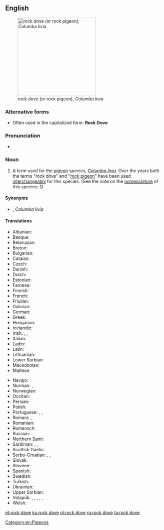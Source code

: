 ==English==
{{wikipedia|Rock Pigeon}}
[[Image:Pigion052006.JPG|thumb|right|250px|rock dove (or rock pigeon), ''Columba livia'']]

===Alternative forms===
* Often used in the capitalized form: '''Rock Dove'''

===Pronunciation===
* {{IPA|/rɒk dʌv/|lang=en}}

===Noun===
{{en-noun}}

# A term used for the [[pigeon]] species, ''[[Columba livia]]''. Over the years both the terms "rock dove" and "[[rock pigeon]]" have been used [[interchangeably]] for this species. (See the note on the [[nomenclature]] of this species: [http://sufficio.org/ioc/updates/english-names-updates.html])

====Synonyms====
* {{l|en|rock pigeon}}, ''Columba livia''

====Translations====
{{trans-top|''Columba livia''}}
* Albanian: {{t|sq|pëllumbi i egër i shkëmbit}}
* Basque: {{t|eu|haitz-uso}}
* Belarusian: {{t|be|шызы голуб|m}}
* Breton: {{t|br|dubet}}
* Bulgarian: {{t|bg|скален гълъб|m}}
* Catalan: {{t|ca|colom roquer|m}}
* Czech: {{t|cs|holub skalní}}
* Danish: {{t+|da|klippedue}}
* Dutch: {{t|nl|rotsduif|f}}
* Estonian: {{t|et|kaljutuvi}}
* Faroese: {{t|fo|bládúgva}}
* Finnish: {{t+|fi|kalliokyyhky}}
* French: {{t+|fr|pigeon biset|m}}
* Friulian: {{t|fur|colomp salvadi}}
* Galician: {{t|gl|pombo da rocha}}
* German: {{t|de|Felsentaube|f}}
* Greek: {{t|el|αγριοπερίστερο|n}}
* Hungarian: {{t|hu|szirti galamb}}
* Icelandic: {{t+|is|bjargdúfa}}
* Irish: {{t|ga|colm aille|m}}, {{t|ga|colúr aille|m}}, {{t|ga|fearán binne|m}}
* Italian: {{t|it|piccione selvatico|m}}
* Ladin: {{t|lld|colomba salvaria}}
* Latin: {{t|la|columba|f}}
* Lithuanian: {{t|lt|uolinis karvelis}}
* Lower Sorbian: {{t|dsb|źiwy gołub}}
* Macedonian: {{t|mk|див гулаб|m}}
* Maltese: {{t|mt|tudun tal-ġebel}}
{{trans-mid}}
* Navajo: {{t|nv|hasbídí}}
* Norman: {{t|nrf|pigeon d'falaise|m}} {{qualifier|Jersey}}, {{t|nrf|pigeon d'mé|m}} {{qualifier|Jersey}}
* Norwegian: {{t|no|klippedue}}
* Occitan: {{t|oc|colom roquer}}
* Persian: {{t|fa|کبوتر چاهی|tr=kabutar ĉâhi}}
* Polish: {{t|pl|gołąb skalny|m}}
* Portuguese: {{t|pt|pombo comum|m}}, {{t|pt|pombo-das-rochas|m}}, {{t|pt|pombo-doméstico|m}}
* Romani: {{t|rom|baresko-golumbo|m}}, {{t|rom|bareski-golumbaika|f}}
* Romanian: {{t|ro|porumbel de stinca}}
* Romansch: {{t|rm|columba selvadia}}
* Russian: {{t|ru|си́зый го́лубь|m}}
* Northern Sami: {{t-check|se|bákteduvvá}}
* Sardinian: {{t|sc|columbu aresti}}, {{t|sc|columbu agreste}}, {{t|sc|columbu de is arrocas}}
* Scottish Gaelic: {{t|gd|calman-creige}}
* Serbo-Croatian: {{t-check|sh|divlji golub}}, {{t-check|sh|pečinar}}, {{t-check|sh|дивљи голуб|m}} {{t-check|sh|divlji golub|m}}
* Slovak: {{t|sk|holub skalný|m}}
* Slovene: {{t|sl|skalni golob|m}}
* Spanish: {{t|es|pomba brava|f}}
* Swedish: {{t|sv|klippduva}}
* Turkish: {{t+|tr|kaya güvercini}}
* Ukrainian: {{t|uk|сизий голуб|m}}
* Upper Sorbian: {{t|hsb|dźiwi hołb}}
* Volapük: {{qualifier|♂♀}} {{t+|vo|klifapijun}}, {{qualifier|♂}} {{t|vo|klifahipijun}}, {{qualifier|♀}} {{t|vo|klifajipijun}}, {{qualifier|♂♀ offspring, young}} {{t|vo|klifapijunül}}, {{qualifier|♂ offspring}} {{t|vo|klifahipijunül}}, {{qualifier|♀ offspring}} {{t|vo|klifajipijunül}}
* Welsh: {{t|cy|colomen y graig}}
{{trans-bottom}}

[[Category:en:Pigeons]]

[[et:rock dove]]
[[ku:rock dove]]
[[pl:rock dove]]
[[ru:rock dove]]
[[ta:rock dove]]